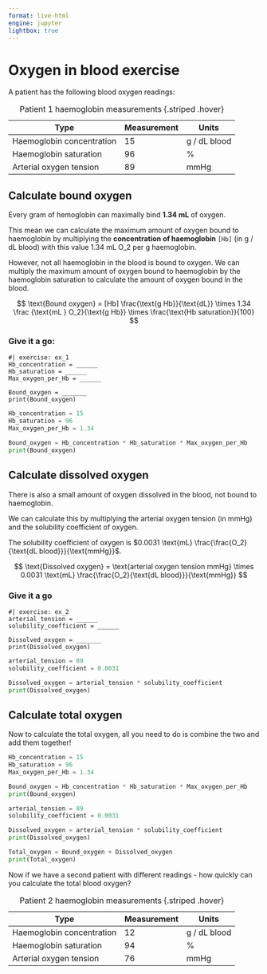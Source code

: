 ```yaml
---
format: live-html
engine: jupyter
lightbox: true
---
```


# Oxygen in blood exercise 

A patient has the following blood oxygen readings: 

| Type | Measurement | Units | 
| --- | --- | --- | 
| Haemoglobin concentration | 15 | g / dL blood | 
| Haemoglobin saturation | 96 | % | 
| Arterial oxygen tension | 89 | mmHg |

: Patient 1 haemoglobin measurements {.striped .hover}

## Calculate bound oxygen 

Every gram of hemoglobin can maximally bind **1.34 mL** of oxygen. 

This mean we can calculate the maximum amount of oxygen bound to haemoglobin by multiplying the **concentration of haemoglobin** ```[Hb]``` (in g / dL blood) with this value 1.34 mL O_2 per g haemoglobin. 

However, not all haemoglobin in the blood is bound to oxygen. We can multiply the maximum amount of oxygen bound to haemoglobin by the haemoglobin saturation to calculate the amount of oxygen bound in the blood. 

$$
\text{Bound oxygen} = [Hb] \frac{\text{g Hb}}{\text{dL}} \times 1.34 \frac {\text{mL } O_2}{\text{g Hb}} \times \frac{\text{Hb saturation}}{100}
$$

### Give it a go: 

```pyodide
#| exercise: ex_1
Hb_concentration = ______
Hb_saturation = ______
Max_oxygen_per_Hb = ______ 

Bound_oxygen = _______
print(Bound_oxygen)
```

::: { .callout-tip collapse="true" title="Show answer"}
```python
Hb_concentration = 15
Hb_saturation = 96
Max_oxygen_per_Hb = 1.34 

Bound_oxygen = Hb_concentration * Hb_saturation * Max_oxygen_per_Hb
print(Bound_oxygen)
```
:::

## Calculate dissolved oxygen 

There is also a small amount of oxygen dissolved in the blood, not bound to haemoglobin. 

We can calculate this by multiplying the arterial oxygen tension (in mmHg) and the solubility coefficient of oxygen. 

The solubility coefficient of oxygen is $0.0031 \text{mL} \frac{\frac{O_2}{\text{dL blood}}}{\text{mmHg}}$. 

$$
\text{Dissolved oxygen} = \text{arterial oxygen tension mmHg} \times 0.0031 \text{mL} \frac{\frac{O_2}{\text{dL blood}}}{\text{mmHg}}
$$

### Give it a go

```pyodide
#| exercise: ex_2
arterial_tension = ______
solubility_coefficient = ______

Dissolved_oxygen = _______
print(Dissolved_oxygen)
```

::: { .callout-tip collapse="true" title="Show answer"}
```python
arterial_tension = 89
solubility_coefficient = 0.0031

Dissolved_oxygen = arterial_tension * solubility_coefficient
print(Dissolved_oxygen)
```
:::

## Calculate total oxygen

Now to calculate the total oxygen, all you need to do is combine the two and add them together! 

::: { .callout-tip collapse="true" title="Show answer"}
```python
Hb_concentration = 15
Hb_saturation = 96
Max_oxygen_per_Hb = 1.34 

Bound_oxygen = Hb_concentration * Hb_saturation * Max_oxygen_per_Hb
print(Bound_oxygen)

arterial_tension = 89
solubility_coefficient = 0.0031

Dissolved_oxygen = arterial_tension * solubility_coefficient
print(Dissolved_oxygen)

Total_oxygen = Bound_oxygen + Dissolved_oxygen 
print(Total_oxygen)
```
:::

Now if we have a second patient with different readings - how quickly can you calculate the total blood oxygen? 

| Type | Measurement | Units | 
| --- | --- | --- | 
| Haemoglobin concentration | 12 | g / dL blood | 
| Haemoglobin saturation | 94 | % | 
| Arterial oxygen tension | 76 | mmHg |

: Patient 2 haemoglobin measurements {.striped .hover}
